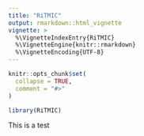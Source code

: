```yaml
---
title: "RiTMIC"
output: rmarkdown::html_vignette
vignette: >
  %\VignetteIndexEntry{RiTMIC}
  %\VignetteEngine{knitr::rmarkdown}
  %\VignetteEncoding{UTF-8}
---
```


```r
knitr::opts_chunk$set(
  collapse = TRUE,
  comment = "#>"
)
```

```r
library(RiTMIC)
```

This is a test